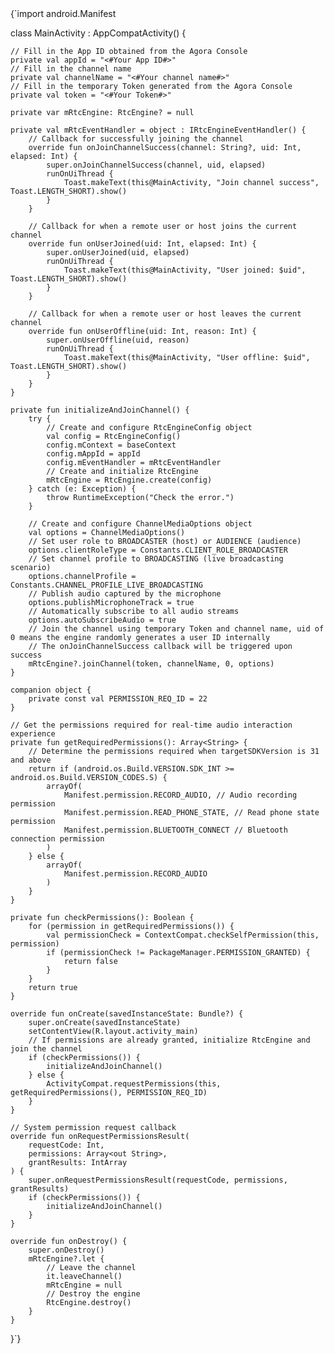 
<CodeBlock language="kotlin" showLineNumbers>
{`import android.Manifest

class MainActivity : AppCompatActivity() {

    // Fill in the App ID obtained from the Agora Console
    private val appId = "<#Your App ID#>"
    // Fill in the channel name
    private val channelName = "<#Your channel name#>"
    // Fill in the temporary Token generated from the Agora Console
    private val token = "<#Your Token#>"

    private var mRtcEngine: RtcEngine? = null

    private val mRtcEventHandler = object : IRtcEngineEventHandler() {
        // Callback for successfully joining the channel
        override fun onJoinChannelSuccess(channel: String?, uid: Int, elapsed: Int) {
            super.onJoinChannelSuccess(channel, uid, elapsed)
            runOnUiThread {
                Toast.makeText(this@MainActivity, "Join channel success", Toast.LENGTH_SHORT).show()
            }
        }

        // Callback for when a remote user or host joins the current channel
        override fun onUserJoined(uid: Int, elapsed: Int) {
            super.onUserJoined(uid, elapsed)
            runOnUiThread {
                Toast.makeText(this@MainActivity, "User joined: $uid", Toast.LENGTH_SHORT).show()
            }
        }

        // Callback for when a remote user or host leaves the current channel
        override fun onUserOffline(uid: Int, reason: Int) {
            super.onUserOffline(uid, reason)
            runOnUiThread {
                Toast.makeText(this@MainActivity, "User offline: $uid", Toast.LENGTH_SHORT).show()
            }
        }
    }

    private fun initializeAndJoinChannel() {
        try {
            // Create and configure RtcEngineConfig object
            val config = RtcEngineConfig()
            config.mContext = baseContext
            config.mAppId = appId
            config.mEventHandler = mRtcEventHandler
            // Create and initialize RtcEngine
            mRtcEngine = RtcEngine.create(config)
        } catch (e: Exception) {
            throw RuntimeException("Check the error.")
        }

        // Create and configure ChannelMediaOptions object
        val options = ChannelMediaOptions()
        // Set user role to BROADCASTER (host) or AUDIENCE (audience)
        options.clientRoleType = Constants.CLIENT_ROLE_BROADCASTER
        // Set channel profile to BROADCASTING (live broadcasting scenario)
        options.channelProfile = Constants.CHANNEL_PROFILE_LIVE_BROADCASTING
        // Publish audio captured by the microphone
        options.publishMicrophoneTrack = true
        // Automatically subscribe to all audio streams
        options.autoSubscribeAudio = true
        // Join the channel using temporary Token and channel name, uid of 0 means the engine randomly generates a user ID internally
        // The onJoinChannelSuccess callback will be triggered upon success
        mRtcEngine?.joinChannel(token, channelName, 0, options)
    }

    companion object {
        private const val PERMISSION_REQ_ID = 22
    }

    // Get the permissions required for real-time audio interaction experience
    private fun getRequiredPermissions(): Array<String> {
        // Determine the permissions required when targetSDKVersion is 31 and above
        return if (android.os.Build.VERSION.SDK_INT >= android.os.Build.VERSION_CODES.S) {
            arrayOf(
                Manifest.permission.RECORD_AUDIO, // Audio recording permission
                Manifest.permission.READ_PHONE_STATE, // Read phone state permission
                Manifest.permission.BLUETOOTH_CONNECT // Bluetooth connection permission
            )
        } else {
            arrayOf(
                Manifest.permission.RECORD_AUDIO
            )
        }
    }

    private fun checkPermissions(): Boolean {
        for (permission in getRequiredPermissions()) {
            val permissionCheck = ContextCompat.checkSelfPermission(this, permission)
            if (permissionCheck != PackageManager.PERMISSION_GRANTED) {
                return false
            }
        }
        return true
    }

    override fun onCreate(savedInstanceState: Bundle?) {
        super.onCreate(savedInstanceState)
        setContentView(R.layout.activity_main)
        // If permissions are already granted, initialize RtcEngine and join the channel
        if (checkPermissions()) {
            initializeAndJoinChannel()
        } else {
            ActivityCompat.requestPermissions(this, getRequiredPermissions(), PERMISSION_REQ_ID)
        }
    }

    // System permission request callback
    override fun onRequestPermissionsResult(
        requestCode: Int,
        permissions: Array<out String>,
        grantResults: IntArray
    ) {
        super.onRequestPermissionsResult(requestCode, permissions, grantResults)
        if (checkPermissions()) {
            initializeAndJoinChannel()
        }
    }

    override fun onDestroy() {
        super.onDestroy()
        mRtcEngine?.let {
            // Leave the channel
            it.leaveChannel()
            mRtcEngine = null
            // Destroy the engine
            RtcEngine.destroy()
        }
    }
}`}
</CodeBlock>
